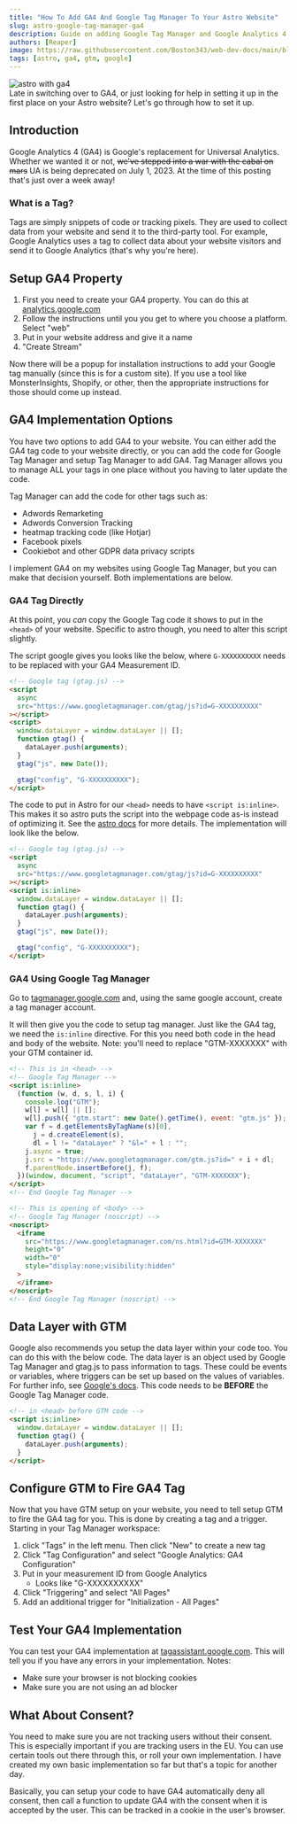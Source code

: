```yaml
---
title: "How To Add GA4 And Google Tag Manager To Your Astro Website"
slug: astro-google-tag-manager-ga4
description: Guide on adding Google Tag Manager and Google Analytics 4 (GA4) to your Astro website.
authors: [Reaper]
image: https://raw.githubusercontent.com/Boston343/web-dev-docs/main/blog/2023-06-21-astro-ga4/astro-ga4-google-tag-manager.jpeg
tags: [astro, ga4, gtm, google]
---
```



<div style={{ textAlign: "center" }}>
  <img
    src={mainImage}
    alt="astro with ga4"
    style={{
      width: "100%",
      height: "auto",
      aspectRatio: "1197/624",
    }}
  />
</div>
Late in switching over to GA4, or just looking for help in setting it up in the first
place on your Astro website? Let's go through how to set it up.

<!--truncate-->

## Introduction

Google Analytics 4 (GA4) is Google's replacement for Universal Analytics. Whether we wanted it or not, ~~we've stepped into a war with the cabal on mars~~ UA is being deprecated on July 1, 2023. At the time of this posting that's just over a week away!

### What is a Tag?

Tags are simply snippets of code or tracking pixels. They are used to collect data from your website and send it to the third-party tool. For example, Google Analytics uses a tag to collect data about your website visitors and send it to Google Analytics (that's why you're here).

## Setup GA4 Property

1. First you need to create your GA4 property. You can do this at [analytics.google.com](https://analytics.google.com)
2. Follow the instructions until you you get to where you choose a platform. Select "web"
3. Put in your website address and give it a name
4. "Create Stream"

Now there will be a popup for installation instructions to add your Google tag manually (since this is for a custom site). If you use a tool like MonsterInsights, Shopify, or other, then the appropriate instructions for those should come up instead.

## GA4 Implementation Options

You have two options to add GA4 to your website. You can either add the GA4 tag code to your website directly, or you can add the code for Google Tag Manager and setup Tag Manager to add GA4. Tag Manager allows you to manage ALL your tags in one place without you having to later update the code.

Tag Manager can add the code for other tags such as:

- Adwords Remarketing
- Adwords Conversion Tracking
- heatmap tracking code (like Hotjar)
- Facebook pixels
- Cookiebot and other GDPR data privacy scripts

I implement GA4 on my websites using Google Tag Manager, but you can make that decision yourself. Both implementations are below.

### GA4 Tag Directly

At this point, you _can_ copy the Google Tag code it shows to put in the `<head>` of your website. Specific to astro though, you need to alter this script slightly.

The script google gives you looks like the below, where `G-XXXXXXXXXX` needs to be replaced with your GA4 Measurement ID.

```html
<!-- Google tag (gtag.js) -->
<script
  async
  src="https://www.googletagmanager.com/gtag/js?id=G-XXXXXXXXXX"
></script>
<script>
  window.dataLayer = window.dataLayer || [];
  function gtag() {
    dataLayer.push(arguments);
  }
  gtag("js", new Date());

  gtag("config", "G-XXXXXXXXXX");
</script>
```

The code to put in Astro for our `<head>` needs to have `<script is:inline>`. This makes it so astro puts the script into the webpage code as-is instead of optimizing it. See the [astro docs](https://docs.astro.build/en/reference/directives-reference/#isinline) for more details. The implementation will look like the below.

```html
<!-- Google tag (gtag.js) -->
<script
  async
  src="https://www.googletagmanager.com/gtag/js?id=G-XXXXXXXXXX"
></script>
<script is:inline>
  window.dataLayer = window.dataLayer || [];
  function gtag() {
    dataLayer.push(arguments);
  }
  gtag("js", new Date());

  gtag("config", "G-XXXXXXXXXX");
</script>
```

### GA4 Using Google Tag Manager

Go to [tagmanager.google.com](https://tagmanager.google.com/) and, using the same google account, create a tag manager account.

It will then give you the code to setup tag manager. Just like the GA4 tag, we need the `is:inline` directive. For this you need both code in the head and body of the website. Note: you'll need to replace "GTM-XXXXXXX" with your GTM container id.

```html
<!-- This is in <head> -->
<!-- Google Tag Manager -->
<script is:inline>
  (function (w, d, s, l, i) {
    console.log("GTM");
    w[l] = w[l] || [];
    w[l].push({ "gtm.start": new Date().getTime(), event: "gtm.js" });
    var f = d.getElementsByTagName(s)[0],
      j = d.createElement(s),
      dl = l != "dataLayer" ? "&l=" + l : "";
    j.async = true;
    j.src = "https://www.googletagmanager.com/gtm.js?id=" + i + dl;
    f.parentNode.insertBefore(j, f);
  })(window, document, "script", "dataLayer", "GTM-XXXXXXX");
</script>
<!-- End Google Tag Manager -->
```

```html
<!-- This is opening of <body> -->
<!-- Google Tag Manager (noscript) -->
<noscript>
  <iframe
    src="https://www.googletagmanager.com/ns.html?id=GTM-XXXXXXX"
    height="0"
    width="0"
    style="display:none;visibility:hidden"
  >
  </iframe>
</noscript>
<!-- End Google Tag Manager (noscript) -->
```

## Data Layer with GTM

Google also recommends you setup the data layer within your code too. You can do this with the below code. The data layer is an object used by Google Tag Manager and gtag.js to pass information to tags. These could be events or variables, where triggers can be set up based on the values of variables. For further info, see [Google's docs](https://developers.google.com/tag-platform/tag-manager/web/datalayer). This code needs to be **BEFORE** the Google Tag Manager code.

<!-- explain the google analytics data layer -->

```html
<!-- in <head> before GTM code -->
<script is:inline>
  window.dataLayer = window.dataLayer || [];
  function gtag() {
    dataLayer.push(arguments);
  }
</script>
```

## Configure GTM to Fire GA4 Tag

Now that you have GTM setup on your website, you need to tell setup GTM to fire the GA4 tag for you. This is done by creating a tag and a trigger. Starting in your Tag Manager workspace:

1. click "Tags" in the left menu. Then click "New" to create a new tag
2. Click "Tag Configuration" and select "Google Analytics: GA4 Configuration"
3. Put in your measurement ID from Google Analytics
   - Looks like "G-XXXXXXXXXX"
4. Click "Triggering" and select "All Pages"
5. Add an additional trigger for "Initialization - All Pages"

## Test Your GA4 Implementation

You can test your GA4 implementation at [tagassistant.google.com](https://tagassistant.google.com/). This will tell you if you have any errors in your implementation. Notes:

- Make sure your browser is not blocking cookies
- Make sure you are not using an ad blocker

## What About Consent?

You need to make sure you are not tracking users without their consent. This is especially important if you are tracking users in the EU. You can use certain tools out there through this, or roll your own implementation. I have created my own basic implementation so far but that's a topic for another day.

Basically, you can setup your code to have GA4 automatically deny all consent, then call a function to update GA4 with the consent when it is accepted by the user. This can be tracked in a cookie in the user's browser.


<CallingCard />
